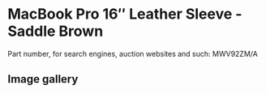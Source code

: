 
# MacBook Pro 16″ Leather Sleeve - Saddle Brown

Part number, for search engines, auction websites and such: MWV92ZM/A

## Image gallery

<div style={{ width: '100%', maxWidth: '768px' }}>
<GalleryComponent
    images={[
      {
        original: "/everysource/MWV92.webp",
        thumbnail: "/everypreview/MWV92.webp",
      },
      {
        original: "/everysource/MWV92_AV1.webp",
        thumbnail: "/everypreview/MWV92_AV1.webp",
      },
      {
        original: "/everysource/MWV92_AV2_SILVER.webp",
        thumbnail: "/everypreview/MWV92_AV2_SILVER.webp",
      },
      {
        original: "/everysource/MWV92_AV2_SPACE_GRAY.webp",
        thumbnail: "/everypreview/MWV92_AV2_SPACE_GRAY.webp",
      }
    ]}
  />
</div>